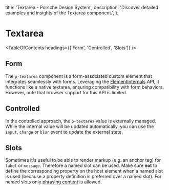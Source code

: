 
  title: 'Textarea - Porsche Design System',
  description: 'Discover detailed examples and insights of the Textarea component.',
};

# Textarea <ComponentStatus tagName="p-textarea"></ComponentStatus>

<TableOfContents headings={['Form', 'Controlled', 'Slots']} />

## Form

The `p-textarea` component is a form-associated custom element that integrates seamlessly with forms. Leveraging the
[ElementInternals](https://developer.mozilla.org/en-US/docs/Web/API/ElementInternals) API, it functions like a native
textarea, ensuring compatibility with form behaviors. However, note that browser support for this API is limited.

<ComponentExample codeSample={textareaExample} />

## Controlled

In the controlled approach, the `p-textarea` value is externally managed. While the internal value will be updated
automatically, you can use the `input`, `change` or `blur` event to update the external state.

<ComponentExample codeSample={textareaExampleControlled} />

## Slots

Sometimes it's useful to be able to render markup (e.g. an anchor tag) for `label` or `message`. Therefore a named slot
can be used. Make sure **not** to define the corresponding property on the host element when a named slot is used
(because a property definition is preferred over a named slot). For named slots only
[phrasing content](https://developer.mozilla.org/en-US/docs/Web/Guide/HTML/Content_categories#Phrasing_content) is
allowed.

<ComponentStory story={textareaStorySlots} />
